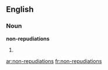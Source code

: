 ==English==

===Noun===
'''non-repudiations'''

# {{plural of|[[non-repudiation]]}}

[[ar:non-repudiations]]
[[fr:non-repudiations]]